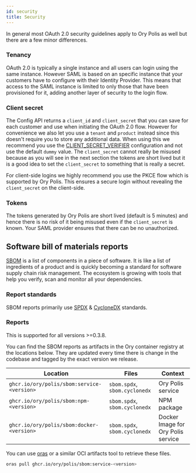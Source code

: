 ```yaml
---
id: security
title: Security
---
```


In general most OAuth 2.0 security guidelines apply to Ory Polis as well but there are a few minor differences.

### Tenancy

OAuth 2.0 is typically a single instance and all users can login using the same instance. However SAML is based on an specific
instance that your customers have to configure with their Identity Provider. This means that access to the SAML instance is
limited to only those that have been provisioned for it, adding another layer of security to the login flow.

### Client secret

The Config API returns a `client_id` and `client_secret` that you can save for each customer and use when initiating the OAuth 2.0
flow. However for convenience we also let you use a `tenant` and `product` instead since this doesn't require you to store any
additional data. When using this we recommend you use the
[CLIENT_SECRET_VERIFIER](deploy/env-variables.mdx#client_secret_verifier) configuration and not use the default `dummy` value. The
`client_secret` cannot really be misused because as you will see in the next section the tokens are short lived but it is a good
idea to set the `client_secret` to something that is really a secret.

For client-side logins we highly recommend you use the PKCE flow which is supported by Ory Polis. This ensures a secure login
without revealing the `client_secret` on the client-side.

### Tokens

The tokens generated by Ory Polis are short lived (default is 5 minutes) and hence there is no risk of it being misused even if
the `client_secret` is known. Your SAML provider ensures that there can be no unauthorized.

## Software bill of materials reports

[SBOM](https://en.wikipedia.org/wiki/Software_bill_of_materials) is a list of components in a piece of software. It is like a list
of ingredients of a product and is quickly becoming a standard for software supply chain risk management. The ecosystem is growing
with tools that help you verify, scan and monitor all your dependencies.

### Report standards

SBOM reports primarily use [SPDX](https://en.wikipedia.org/wiki/Software_Package_Data_Exchange) &
[CycloneDX](https://cyclonedx.org/) standards.

### Reports

This is supported for all versions >=0.3.8.

You can find the SBOM reports as artifacts in the Ory container registry at the locations below. They are updated every time there
is change in the codebase and tagged by the exact version we release.

| Location                                   | Files                         | Context                            |
| ------------------------------------------ | ----------------------------- | ---------------------------------- |
| `ghcr.io/ory/polis/sbom:service-<version>` | `sbom.spdx`, `sbom.cyclonedx` | Ory Polis service                  |
| `ghcr.io/ory/polis/sbom:npm-<version>`     | `sbom.spdx`, `sbom.cyclonedx` | NPM package                        |
| `ghcr.io/ory/polis/sbom:docker-<version>`  | `sbom.spdx`, `sbom.cyclonedx` | Docker Image for Ory Polis service |

You can use [oras](https://oras.land) or a similar OCI artifacts tool to retrieve these files.

```bash
oras pull ghcr.io/ory/polis/sbom:service-<version>
```
